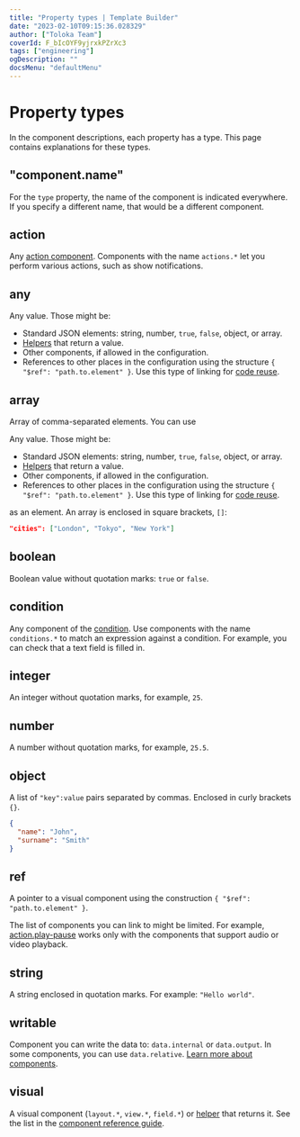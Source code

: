 ```yaml
---
title: "Property types | Template Builder"
date: "2023-02-10T09:15:36.028329"
author: ["Toloka Team"]
coverId: F_bIcOYF9yjrxkPZrXc3
tags: ["engineering"]
ogDescription: ""
docsMenu: "defaultMenu"
---
```


# Property types

In the component descriptions, each property has a type. This page contains explanations for these types.

## "component.name"

For the `type` property, the name of the component is indicated everywhere. If you specify a different name, that would be a different component.

## action
Any [action component](/docs-new/template-builder/reference/actions). Components with the name `actions.*` let you perform various actions, such as show notifications.

## any

Any value. Those might be:

- Standard JSON elements: string, number, `true`, `false`, object, or array.
- [Helpers](/docs-new/template-builder/reference/helpers) that return a value.
- Other components, if allowed in the configuration.
- References to other places in the configuration using the structure `{ "$ref": "path.to.element" }`. Use this type of linking for [code reuse](/docs-new/template-builder/best-practices/reuse).

## array

Array of comma-separated elements. You can use

<Cut title="anything you want">

Any value. Those might be:

- Standard JSON elements: string, number, `true`, `false`, object, or array.
- [Helpers](/docs-new/template-builder/reference/helpers) that return a value.
- Other components, if allowed in the configuration.
- References to other places in the configuration using the structure `{ "$ref": "path.to.element" }`. Use this type of linking for [code reuse](/docs-new/template-builder/best-practices/reuse).

</Cut>

as an element. An array is enclosed in square brackets, `[]`:

```json
"cities": ["London", "Tokyo", "New York"]
```

## boolean

Boolean value without quotation marks: `true` or `false`.

## condition

Any component of the [condition](/docs-new/template-builder/reference/conditions). Use components with the name `conditions.*` to match an expression against a condition. For example, you can check that a text field is filled in.

## integer

An integer without quotation marks, for example, `25`.

## number

A number without quotation marks, for example, `25.5`.

## object

A list of `"key":value` pairs separated by commas. Enclosed in curly brackets `{}`.

```json
{
  "name": "John",
  "surname": "Smith"
}
```

## ref

A pointer to a visual component using the construction `{ "$ref": "path.to.element" }`.

<Note mode="note" title="Note">

The list of components you can link to might be limited. For example, [action.play-pause](/docs-new/template-builder/reference/action.play-pause) works only with the components that support audio or video playback.

</Note>

## string

A string enclosed in quotation marks. For example: `"Hello world"`.

## writable

Component you can write the data to: `data.internal` or `data.output`. In some components, you can use `data.relative`. [Learn more about components](/docs-new/template-builder/operations/work-with-data).

## visual

A visual component (`layout.*`, `view.*`, `field.*`) or [helper](/docs-new/template-builder/reference/helpers) that returns it. See the list in the [component reference guide](/docs-new/template-builder/reference/).
